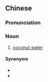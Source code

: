 ==Chinese==
{{zh-forms}}

===Pronunciation===
{{zh-pron
|m=椰zhī
|c=je4 zap1
|cat=n
}}

===Noun===
{{zh-noun}}

# [[coconut water]]

====Synonyms====
* {{zh-l|椰子水}}
* {{zh-l|椰子汁}}